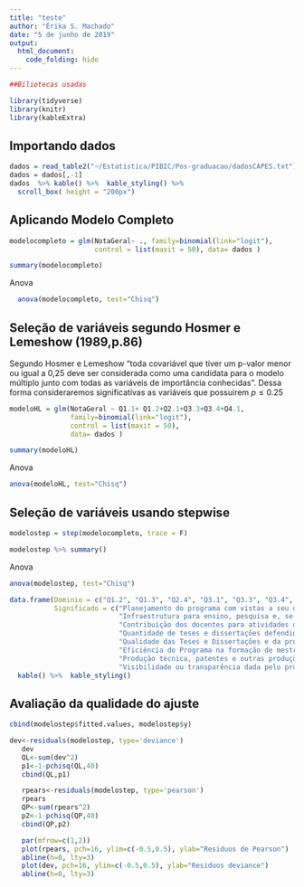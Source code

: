 ```yaml
---
title: "teste"
author: "Érika S. Machado"
date: "5 de junho de 2019"
output:  
  html_document: 
    code_folding: hide
---
```


```r
##Biliotecas usadas

library(tidyverse)
library(knitr)
library(kableExtra)
```



## Importando dados

```r
dados = read_table2("~/Estatística/PIBIC/Pos-graduacao/dadosCAPES.txt")
dados = dados[,-1]
dados  %>% kable() %>%  kable_styling() %>%
  scroll_box( height = "200px")
```

## Aplicando Modelo Completo

```r
modelocompleto = glm(NotaGeral~ ., family=binomial(link="logit"), 
                     control = list(maxit = 50), data= dados )

summary(modelocompleto)
```

Anova
```r
  anova(modelocompleto, test="Chisq")
```

## Seleção de variáveis segundo Hosmer e Lemeshow (1989,p.86)

Segundo Hosmer e Lemeshow "toda covariável que tiver um p-valor menor ou igual a 0,25 deve ser considerada como uma candidata para o modelo múltiplo junto com todas as variáveis de importância conhecidas". Dessa forma consideraremos significativas as variáveis que possuirem $p\leq0.25$

```r
modeloHL = glm(NotaGeral ~ Q1.1+ Q1.2+Q2.1+Q3.3+Q3.4+Q4.1, 
               family=binomial(link="logit"),
               control = list(maxit = 50), 
               data= dados )

summary(modeloHL)
```

Anova

```r
anova(modeloHL, test="Chisq")
```

## Seleção de variáveis usando stepwise


```r
modelostep = step(modelocompleto, trace = F)

modelostep %>% summary()

```

Anova
```r
anova(modelostep, test="Chisq")
```

```r
data.frame(Dominio = c("Q1.2", "Q1.3", "Q2.4", "Q3.1", "Q3.3", "Q3.4", "Q4.3", "Q5.3"),
           Significado = c("Planejamento do programa com vistas a seu desenvolvimento futuro, contemplando os desafios internacionais da área na produção do conhecimento, seus propósitos na melhor formação de seus alunos, suas metas quanto à inserção social mais rica dos seus egressos, conforme os parâmetros da área.",
                           "Infraestrutura para ensino, pesquisa e, se for o caso, extensão.",
                           "Contribuição dos docentes para atividades de ensino e/ou de pesquisa na graduação, com atenção tanto à repercussão que este item pode ter na formação de futuros ingressantes na PG, quanto (conforme a área) na formação de profissionais mais capacitados no plano da graduação. Obs.: este item só vale quando o PPG estiver ligado a curso de graduação; se não o estiver, seu peso será redistribuído proporcionalmente entre os demais itens do quesito.",
                           "Quantidade de teses e dissertações defendidas no período de avaliação, em relação ao corpo docente permanente e à dimensão do corpo discente.",
                           "Qualidade das Teses e Dissertações e da produção de discentes autores da pós-graduação e da graduação (no caso de IES com curso de graduação na área) na produção científica do programa, aferida por publicações e outros indicadores pertinentes à área.",
                           "Eficiência do Programa na formação de mestres e doutores bolsistas: Tempo de formação de mestres e doutores e percentual de bolsistas titulados.",
                           "Produção técnica, patentes e outras produções consideradas relevantes.",
                           "Visibilidade ou transparência dada pelo programa a sua atuação")) %>% 
  kable() %>%  kable_styling()
```

## Avaliação da qualidade do ajuste

```r
cbind(modelostep$fitted.values, modelostep$y)
```

```r
dev<-residuals(modelostep, type='deviance')
   dev
   QL<-sum(dev^2)
   p1<-1-pchisq(QL,40)
   cbind(QL,p1)

```

```r
   rpears<-residuals(modelostep, type='pearson')
   rpears
   QP<-sum(rpears^2)
   p2<-1-pchisq(QP,40)
   cbind(QP,p2)
```

```r
   par(mfrow=c(1,2))
   plot(rpears, pch=16, ylim=c(-0.5,0.5), ylab="Residuos de Pearson")
   abline(h=0, lty=3)
   plot(dev, pch=16, ylim=c(-0.5,0.5), ylab="Residuos deviance")
   abline(h=0, lty=3)
```

